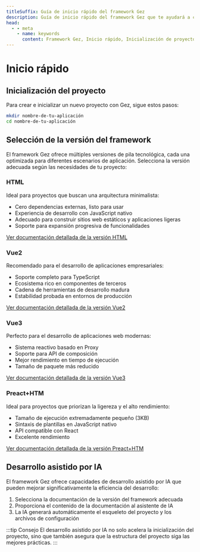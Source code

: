 ```yaml
---
titleSuffix: Guía de inicio rápido del framework Gez
description: Guía de inicio rápido del framework Gez que te ayudará a configurar un proyecto desde cero, incluyendo la inicialización del proyecto, selección de versiones del framework y desarrollo asistido por IA.
head:
  - - meta
    - name: keywords
      content: Framework Gez, Inicio rápido, Inicialización de proyecto, Desarrollo Vue, Desarrollo HTML, Asistencia IA
---
```


# Inicio rápido

## Inicialización del proyecto

Para crear e inicializar un nuevo proyecto con Gez, sigue estos pasos:

```bash
mkdir nombre-de-tu-aplicación
cd nombre-de-tu-aplicación
```

## Selección de la versión del framework

El framework Gez ofrece múltiples versiones de pila tecnológica, cada una optimizada para diferentes escenarios de aplicación. Selecciona la versión adecuada según las necesidades de tu proyecto:

### HTML

Ideal para proyectos que buscan una arquitectura minimalista:

- Cero dependencias externas, listo para usar
- Experiencia de desarrollo con JavaScript nativo
- Adecuado para construir sitios web estáticos y aplicaciones ligeras
- Soporte para expansión progresiva de funcionalidades

[Ver documentación detallada de la versión HTML](../frameworks/html.md)

### Vue2

Recomendado para el desarrollo de aplicaciones empresariales:

- Soporte completo para TypeScript
- Ecosistema rico en componentes de terceros
- Cadena de herramientas de desarrollo madura
- Estabilidad probada en entornos de producción

[Ver documentación detallada de la versión Vue2](../frameworks/vue2.md)

### Vue3

Perfecto para el desarrollo de aplicaciones web modernas:

- Sistema reactivo basado en Proxy
- Soporte para API de composición
- Mejor rendimiento en tiempo de ejecución
- Tamaño de paquete más reducido

[Ver documentación detallada de la versión Vue3](../frameworks/vue3.md)

### Preact+HTM

Ideal para proyectos que priorizan la ligereza y el alto rendimiento:

- Tamaño de ejecución extremadamente pequeño (3KB)
- Sintaxis de plantillas en JavaScript nativo
- API compatible con React
- Excelente rendimiento

[Ver documentación detallada de la versión Preact+HTM](../frameworks/preact-htm.md)

## Desarrollo asistido por IA

El framework Gez ofrece capacidades de desarrollo asistido por IA que pueden mejorar significativamente la eficiencia del desarrollo:

1. Selecciona la documentación de la versión del framework adecuada
2. Proporciona el contenido de la documentación al asistente de IA
3. La IA generará automáticamente el esqueleto del proyecto y los archivos de configuración

:::tip Consejo
El desarrollo asistido por IA no solo acelera la inicialización del proyecto, sino que también asegura que la estructura del proyecto siga las mejores prácticas.
:::
